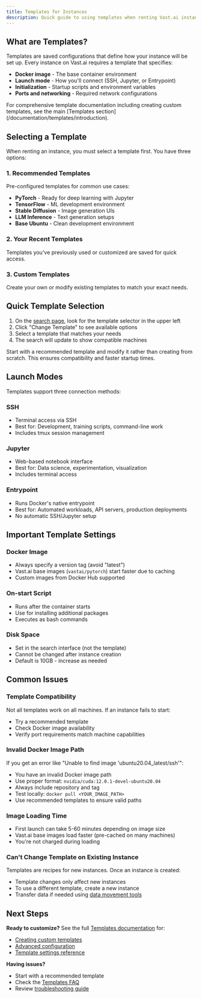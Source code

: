 ```yaml
---
title: Templates for Instances
description: Quick guide to using templates when renting Vast.ai instances. Templates define your Docker image, launch mode, and initialization settings.
---
```


## What are Templates?

Templates are saved configurations that define how your instance will be set up. Every instance on Vast.ai requires a template that specifies:

- **Docker image** - The base container environment
- **Launch mode** - How you'll connect (SSH, Jupyter, or Entrypoint)
- **Initialization** - Startup scripts and environment variables
- **Ports and networking** - Required network configurations

<Note>
For comprehensive template documentation including creating custom templates, see the main [Templates section](/documentation/templates/introduction).
</Note>

## Selecting a Template

When renting an instance, you must select a template first. You have three options:

### 1. Recommended Templates
Pre-configured templates for common use cases:
- **PyTorch** - Ready for deep learning with Jupyter
- **TensorFlow** - ML development environment
- **Stable Diffusion** - Image generation UIs
- **LLM Inference** - Text generation setups
- **Base Ubuntu** - Clean development environment

### 2. Your Recent Templates
Templates you've previously used or customized are saved for quick access.

### 3. Custom Templates
Create your own or modify existing templates to match your exact needs.

## Quick Template Selection

1. On the [search page](https://cloud.vast.ai/create/), look for the template selector in the upper left
2. Click "Change Template" to see available options
3. Select a template that matches your needs
4. The search will update to show compatible machines

<Tip>
Start with a recommended template and modify it rather than creating from scratch. This ensures compatibility and faster startup times.
</Tip>

## Launch Modes

Templates support three connection methods:

### SSH
- Terminal access via SSH
- Best for: Development, training scripts, command-line work
- Includes tmux session management

### Jupyter
- Web-based notebook interface
- Best for: Data science, experimentation, visualization
- Includes terminal access

### Entrypoint
- Runs Docker's native entrypoint
- Best for: Automated workloads, API servers, production deployments
- No automatic SSH/Jupyter setup

## Important Template Settings

### Docker Image
- Always specify a version tag (avoid "latest")
- Vast.ai base images (`vastai/pytorch`) start faster due to caching
- Custom images from Docker Hub supported

### On-start Script
- Runs after the container starts
- Use for installing additional packages
- Executes as bash commands

### Disk Space
- Set in the search interface (not the template)
- Cannot be changed after instance creation
- Default is 10GB - increase as needed

## Common Issues

### Template Compatibility
Not all templates work on all machines. If an instance fails to start:
- Try a recommended template
- Check Docker image availability
- Verify port requirements match machine capabilities

### Invalid Docker Image Path
If you get an error like "Unable to find image 'ubuntu20.04_latest/ssh'":
- You have an invalid Docker image path
- Use proper format: `nvidia/cuda:12.0.1-devel-ubuntu20.04`
- Always include repository and tag
- Test locally: `docker pull <YOUR_IMAGE_PATH>`
- Use recommended templates to ensure valid paths

### Image Loading Time
- First launch can take 5-60 minutes depending on image size
- Vast.ai base images load faster (pre-cached on many machines)
- You're not charged during loading

### Can't Change Template on Existing Instance
Templates are recipes for new instances. Once an instance is created:
- Template changes only affect new instances
- To use a different template, create a new instance
- Transfer data if needed using [data movement tools](/documentation/instances/storage/data-movement)

## Next Steps

**Ready to customize?**
See the full [Templates documentation](/documentation/templates/introduction) for:
- [Creating custom templates](/documentation/templates/creating-templates)
- [Advanced configuration](/documentation/templates/advanced-setup)
- [Template settings reference](/documentation/templates/template-settings)

**Having issues?**
- Start with a recommended template
- Check the [Templates FAQ](/documentation/reference/faq/instances#templates)
- Review [troubleshooting guide](/documentation/reference/troubleshooting)